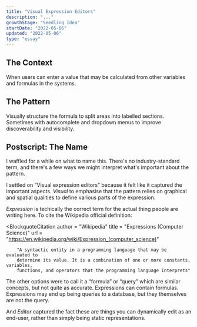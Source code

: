 ```yaml
---
title: "Visual Expression Editors"
description: "..."
growthStage: "Seedling Idea"
startDate: "2022-05-06"
updated: "2022-05-06"
type: "essay"
---
```


<h2 className = "micro" >The Context</h2 >

When users can enter a value that may be calculated from other variables and formulas in the systems.

<Spacer size = "small" />

<h2 className = "micro" >The Pattern</h2 >

Visually structure the formula to split areas into labelled sections. Sometimes with autocomplete and dropdown menus to improve discoverability and visibility.

<Spacer size = "small" />

<h2 className = "micro" >Postscript: The Name</h2 >

I waffled for a while on what to name this. There's no industry-standard term, and there's a few ways we might interpret what's important about the pattern.

I settled on ”Visual expression editors” because it felt like it captured the important aspects. _Visual_ to emphasise that the pattern relies on graphical and spatial qualities to define various parts of the expression.

_Expression_ is techically the correct term for the actual thing people are writing here. To cite the Wikipedia official definition:

<BlockquoteCitation
		author = "Wikipedia"
		title = "Expressions (Computer Science)"
		url = "https://en.wikipedia.org/wiki/Expression_(computer_science)"
>
		"A syntactic entity in a programming language that may be evaluated to
		determine its value. It is a combination of one or more constants, variables,
		functions, and operators that the programming language interprets"
</BlockquoteCitation >

The other options were to call it a “formula” or “query” which are similar concepts, but not quite as accurate. Expressions can contain formulas. Expressions may end up being queries to a database, but they themselves are not the query.

And _Editor_ captured the fact these are things you can dynamically edit as an end-user, rather than simply being static representations.
